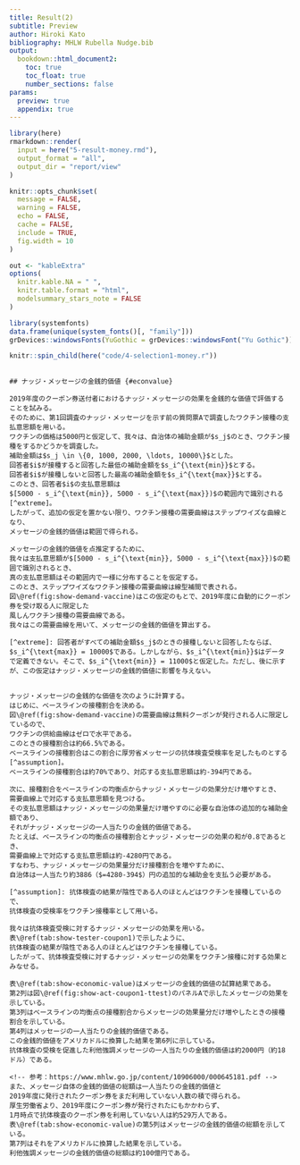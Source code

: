 ```yaml
---
title: Result(2)
subtitle: Preview
author: Hiroki Kato
bibliography: MHLW Rubella Nudge.bib
output:
  bookdown::html_document2:
    toc: true
    toc_float: true
    number_sections: false
params:
  preview: true
  appendix: true
---
```


```r
library(here)
rmarkdown::render(
  input = here("5-result-money.rmd"),
  output_format = "all",
  output_dir = "report/view"
)
```

```r
knitr::opts_chunk$set(
  message = FALSE,
  warning = FALSE,
  echo = FALSE,
  cache = FALSE,
  include = TRUE,
  fig.width = 10
)

out <- "kableExtra"
options(
  knitr.kable.NA = " ",
  knitr.table.format = "html",
  modelsummary_stars_note = FALSE
)

library(systemfonts)
data.frame(unique(system_fonts()[, "family"]))
grDevices::windowsFonts(YuGothic = grDevices::windowsFont("Yu Gothic"))
```

```r
knitr::spin_child(here("code/4-selection1-money.r"))
```

```r

```

```asis

## ナッジ・メッセージの金銭的価値 {#econvalue}

2019年度のクーポン券送付者におけるナッジ・メッセージの効果を金銭的な価値で評価することを試みる。
そのために、第1回調査のナッジ・メッセージを示す前の質問票Aで調査したワクチン接種の支払意思額を用いる。
ワクチンの価格は5000円と仮定して、我々は、自治体の補助金額が$s_j$のとき、ワクチン接種をするかどうかを調査した。
補助金額は$s_j \in \{0, 1000, 2000, \ldots, 10000\}$とした。
回答者$i$が接種すると回答した最低の補助金額を$s_i^{\text{min}}$とする。
回答者$i$が接種しないと回答した最高の補助金額を$s_i^{\text{max}}$とする。
このとき、回答者$i$の支払意思額は
$[5000 - s_i^{\text{min}}, 5000 - s_i^{\text{max}})$の範囲内で識別される[^extreme]。
したがって、追加の仮定を置かない限り、ワクチン接種の需要曲線はステップワイズな曲線となり、
メッセージの金銭的価値は範囲で得られる。

メッセージの金銭的価値を点推定するために、
我々は支払意思額が$[5000 - s_i^{\text{min}}, 5000 - s_i^{\text{max}})$の範囲で識別されるとき、
真の支払意思額はその範囲内で一様に分布することを仮定する。
このとき、ステップワイズなワクチン接種の需要曲線は線型補間で表される。
図\@ref(fig:show-demand-vaccine)はこの仮定のもとで、2019年度に自動的にクーポン券を受け取る人に限定した
風しんワクチン接種の需要曲線である。
我々はこの需要曲線を用いて、メッセージの金銭的価値を算出する。

[^extreme]: 回答者がすべての補助金額$s_j$のときの接種しないと回答したならば、$s_i^{\text{max}} = 10000$である。しかしながら、$s_i^{\text{min}}$はデータで定義できない。そこで、$s_i^{\text{min}} = 11000$と仮定した。ただし、後に示すが、この仮定はナッジ・メッセージの金銭的価値に影響を与えない。
```

```r

```

```asis
ナッジ・メッセージの金銭的な価値を次のように計算する。
はじめに、ベースラインの接種割合を決める。
図\@ref(fig:show-demand-vaccine)の需要曲線は無料クーポンが発行される人に限定しているので、
ワクチンの供給曲線はゼロで水平である。
このときの接種割合は約66.5%である。
ベースラインの接種割合はこの割合に厚労省メッセージの抗体検査受検率を足したものとする[^assumption]。
ベースラインの接種割合は約70%であり、対応する支払意思額は約-394円である。

次に、接種割合をベースラインの均衡点からナッジ・メッセージの効果分だけ増やすとき、
需要曲線上で対応する支払意思額を見つける。
その支払意思額はナッジ・メッセージの効果量だけ増やすのに必要な自治体の追加的な補助金額であり、
それがナッジ・メッセージの一人当たりの金銭的価値である。
たとえば、ベースラインの均衡点の接種割合とナッジ・メッセージの効果の和が0.8であるとき、
需要曲線上で対応する支払意思額は約-4280円である。
すなわち、ナッジ・メッセージの効果量分だけ接種割合を増やすために、
自治体は一人当たり約3886（$=4280-394$）円の追加的な補助金を支払う必要がある。

[^assumption]: 抗体検査の結果が陰性である人のほとんどはワクチンを接種しているので、
抗体検査の受検率をワクチン接種率として用いる。

我々は抗体検査受検に対するナッジ・メッセージの効果を用いる。
表\@ref(tab:show-tester-coupon1)で示したように、
抗体検査の結果が陰性である人のほとんどはワクチンを接種している。
したがって、抗体検査受検に対するナッジ・メッセージの効果をワクチン接種に対する効果とみなせる。

表\@ref(tab:show-economic-value)はメッセージの金銭的価値の試算結果である。
第2列は図\@ref(fig:show-act-coupon1-ttest)のパネルAで示したメッセージの効果を示している。
第3列はベースラインの均衡点の接種割合からメッセージの効果量分だけ増やしたときの接種割合を示している。
第4列はメッセージの一人当たりの金銭的価値である。
この金銭的価値をアメリカドルに換算した結果を第6列に示している。
抗体検査の受検を促進した利他強調メッセージの一人当たりの金銭的価値は約2000円（約18ドル）である。

<!-- 参考：https://www.mhlw.go.jp/content/10906000/000645181.pdf -->
また、メッセージ自体の金銭的価値の総額は一人当たりの金銭的価値と
2019年度に発行されたクーポン券をまだ利用していない人数の積で得られる。
厚生労働省より、2019年度にクーポン券が発行されたにもかかわらず、
1月時点で抗体検査のクーポン券を利用していない人は約529万人である。
表\@ref(tab:show-economic-value)の第5列はメッセージの金銭的価値の総額を示している。
第7列はそれをアメリカドルに換算した結果を示している。
利他強調メッセージの金銭的価値の総額は約100億円である。
```
